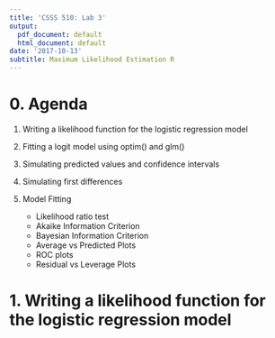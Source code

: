 ```yaml
---
title: 'CSSS 510: Lab 3'
output:
  pdf_document: default
  html_document: default
date: '2017-10-13'
subtitle: Maximum Likelihood Estimation R
---
```


# 0. Agenda

1. Writing a likelihood function for the logistic regression model

2. Fitting a logit model using $\textsf{optim}()$ and $\textsf{glm}()$

3. Simulating predicted values and confidence intervals 

4. Simulating first differences

5. Model Fitting
    * Likelihood ratio test
    * Akaike Information Criterion
    * Bayesian Information Criterion
    * Average vs Predicted Plots
    * ROC plots
    * Residual vs Leverage Plots

# 1. Writing a likelihood function for the logistic regression model

